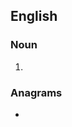 {{also|callouts|call-outs}}
==English==

===Noun===
{{head|en|noun plural form}}

# {{plural of|call out|lang=en}}

===Anagrams===
* {{anagrams|en|a=acllostu|calls out|locustal|outcalls|sulcatol}}